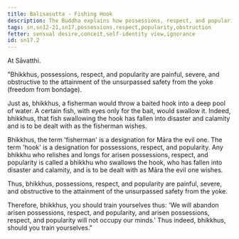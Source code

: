 ```yaml
---
title: Balisasutta - Fishing Hook
description: The Buddha explains how possessions, respect, and popularity are painful, severe, and obstructive to the attainment of the unsurpassed safety from the yoke using a simile of a fisherman throwing a baited hook into a deep pool of water.
tags: sn,sn12-21,sn17,possessions,respect,popularity,obstruction
fetter: sensual desire,conceit,self-identity view,ignorance
id: sn17.2
---
```


At Sāvatthi.

"Bhikkhus, possessions, respect, and popularity are painful, severe, and obstructive to the attainment of the unsurpassed safety from the yoke (freedom from bondage).

Just as, bhikkhus, a fisherman would throw a baited hook into a deep pool of water. A certain fish, with eyes only for the bait, would swallow it. Indeed, bhikkhus, that fish swallowing the hook has fallen into disaster and calamity and is to be dealt with as the fisherman wishes.

Bhikkhus, the term 'fisherman' is a designation for Māra the evil one. The term 'hook' is a designation for possessions, respect, and popularity. Any bhikkhu who relishes and longs for arisen possessions, respect, and popularity is called a bhikkhu who swallows the hook, who has fallen into disaster and calamity, and is to be dealt with as Māra the evil one wishes.

Thus, bhikkhus, possessions, respect, and popularity are painful, severe, and obstructive to the attainment of the unsurpassed safety from the yoke.

Therefore, bhikkhus, you should train yourselves thus: 'We will abandon arisen possessions, respect, and popularity, and arisen possessions, respect, and popularity will not occupy our minds.' Thus indeed, bhikkhus, should you train yourselves."